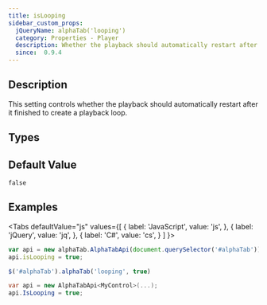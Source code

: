 ```yaml
---
title: isLooping
sidebar_custom_props:
  jQueryName: alphaTab('looping')
  category: Properties - Player
  description: Whether the playback should automatically restart after it finished
  since:  0.9.4
---
```


<SinceBadge since="0.9.4" />


## Description
This setting controls whether the playback should automatically restart after it finished to create a playback loop.

## Types

<TypeTable>
    <TypeRow type="all" name="bool" />
</TypeTable>

## Default Value

`false`

## Examples

<Tabs
  defaultValue="js"
  values={[
    { label: 'JavaScript', value: 'js', },
    { label: 'jQuery', value: 'jq', },
    { label: 'C#', value: 'cs', }
  ]
}>
<TabItem value="js">

```js
var api = new alphaTab.AlphaTabApi(document.querySelector('#alphaTab'));
api.isLooping = true;
```

</TabItem>
<TabItem value="jq">

```js
$('#alphaTab').alphaTab('looping', true)
```

</TabItem>
<TabItem value="cs">

```csharp
var api = new AlphaTabApi<MyControl>(...);
api.IsLooping = true;
```

</TabItem>
</Tabs>